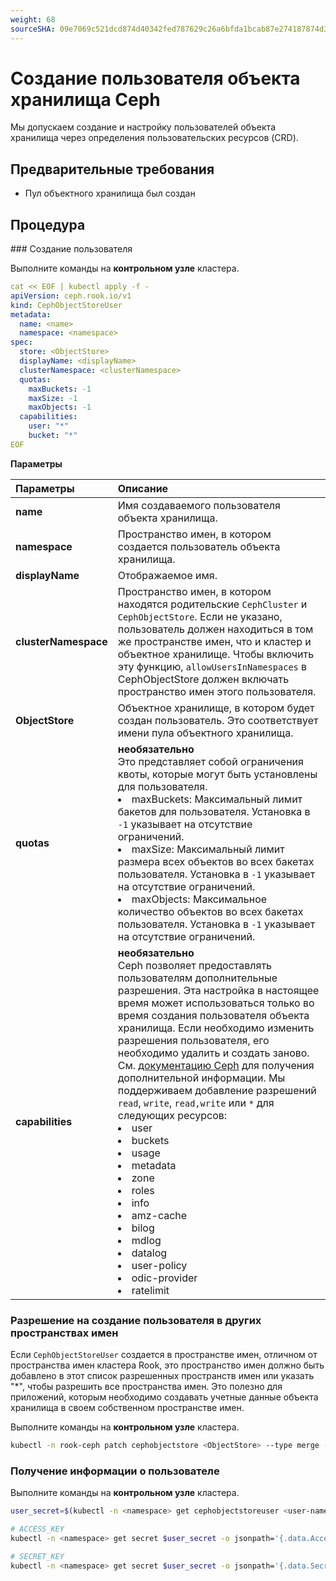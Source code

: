 ```yaml
---
weight: 68
sourceSHA: 09e7069c521dcd874d40342fed787629c26a6bfda1bcab87e274187874d3776f
---
```


# Создание пользователя объекта хранилища Ceph

Мы допускаем создание и настройку пользователей объекта хранилища через определения пользовательских ресурсов (CRD).

## Предварительные требования

- Пул объектного хранилища был создан

## Процедура

<Steps>
  ### Создание пользователя

  Выполните команды на **контрольном узле** кластера.

  ```yaml
  cat << EOF | kubectl apply -f -
  apiVersion: ceph.rook.io/v1
  kind: CephObjectStoreUser
  metadata:
    name: <name>
    namespace: <namespace>
  spec:
    store: <ObjectStore>
    displayName: <displayName>
    clusterNamespace: <clusterNamespace>
    quotas:
      maxBuckets: -1
      maxSize: -1
      maxObjects: -1
    capabilities:
      user: "*"
      bucket: "*"
  EOF
  ```

  **Параметры**

  | **Параметры**       | **Описание**                                                                                                                                                                                                                                                                                                                                                                                                                                                                                                                                                                                                                                                                                 |
  | :------------------- | :---------------------------------------------------------------------------------------------------------------------------------------------------------------------------------------------------------------------------------------------------------------------------------------------------------------------------------------------------------------------------------------------------------------------------------------------------------------------------------------------------------------------------------------------------------------------------------------------------------------------------------------------------------------------------------------------- |
  | **name**             | Имя создаваемого пользователя объекта хранилища.                                                                                                                                                                                                                                                                                                                                                                                                                                                                                                                                                                                                                                                    |
  | **namespace**        | Пространство имен, в котором создается пользователь объекта хранилища.                                                                                                                                                                                                                                                                                                                                                                                                                                                                                                                                                                                                                                              |
  | **displayName**      | Отображаемое имя.                                                                                                                                                                                                                                                                                                                                                                                                                                                                                                                                                                                                                                                                               |
  | **clusterNamespace** | Пространство имен, в котором находятся родительские `CephCluster` и `CephObjectStore`. Если не указано, пользователь должен находиться в том же пространстве имен, что и кластер и объектное хранилище. Чтобы включить эту функцию, `allowUsersInNamespaces` в CephObjectStore должен включать пространство имен этого пользователя.                                                                                                                                                                                                                                                                                                                                                                                                           |
  | **ObjectStore**      | Объектное хранилище, в котором будет создан пользователь. Это соответствует имени пула объектного хранилища.                                                                                                                                                                                                                                                                                                                                                                                                                                                                                                                                                                                           |
  | **quotas**           | **необязательно**<br />Это представляет собой ограничения квоты, которые могут быть установлены для пользователя.<li>maxBuckets: Максимальный лимит бакетов для пользователя. Установка в `-1` указывает на отсутствие ограничений.</li><li>maxSize: Максимальный лимит размера всех объектов во всех бакетах пользователя. Установка в `-1` указывает на отсутствие ограничений.</li><li>maxObjects: Максимальное количество объектов во всех бакетах пользователя. Установка в `-1` указывает на отсутствие ограничений.</li>                                                                                                                                                                                                                                                                          |
  | **capabilities**     | **необязательно**<br />Ceph позволяет предоставлять пользователям дополнительные разрешения. Эта настройка в настоящее время может использоваться только во время создания пользователя объекта хранилища. Если необходимо изменить разрешения пользователя, его необходимо удалить и создать заново. См. [документацию Ceph](https://docs.ceph.com/en/latest/radosgw/admin/#add-remove-admin-capabilities) для получения дополнительной информации. Мы поддерживаем добавление разрешений `read`, `write`, `read,write` или `*` для следующих ресурсов:<li>user</li><li>buckets</li><li>usage</li><li>metadata</li><li>zone</li><li>roles</li><li>info</li><li>amz-cache</li><li>bilog</li><li>mdlog</li><li>datalog</li><li>user-policy</li><li>odic-provider</li><li>ratelimit</li> |

  ### Разрешение на создание пользователя в других пространствах имен

  Если `CephObjectStoreUser` создается в пространстве имен, отличном от пространства имен кластера Rook, это пространство имен должно быть добавлено в этот список разрешенных пространств имен или указать "\*", чтобы разрешить все пространства имен. Это полезно для приложений, которым необходимо создавать учетные данные объекта хранилища в своем собственном пространстве имен.

  Выполните команды на **контрольном узле** кластера.

  ```bash
  kubectl -n rook-ceph patch cephobjectstore <ObjectStore> --type merge -p '{"spec":{"allowUsersInNamespaces":["*"]}}'
  ```

  ### Получение информации о пользователе

  Выполните команды на **контрольном узле** кластера.

  ```bash
  user_secret=$(kubectl -n <namespace> get cephobjectstoreuser <user-name> -o jsonpath='{.status.info.secretName}')

  # ACCESS_KEY
  kubectl -n <namespace> get secret $user_secret -o jsonpath='{.data.AccessKey}' | base64 --decode

  # SECRET_KEY
  kubectl -n <namespace> get secret $user_secret -o jsonpath='{.data.SecretKey}' | base64 --decode

  ```
</Steps>
